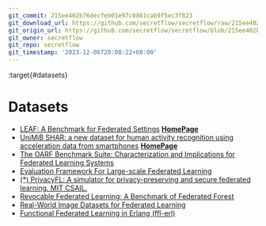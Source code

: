 ```yaml
---
git_commit: 215ee402b76decfeb01e97c0861cab9f5ec3f823
git_download_url: https://github.com/secretflow/secretflow/raw/215ee402b76decfeb01e97c0861cab9f5ec3f823/docs/awesome-pets/papers/applications/ppml/fl/datasets.md
git_origin_url: https://github.com/secretflow/secretflow/blob/215ee402b76decfeb01e97c0861cab9f5ec3f823/docs/awesome-pets/papers/applications/ppml/fl/datasets.md
git_owner: secretflow
git_repo: secretflow
git_timestamp: '2023-12-06T20:08:22+08:00'
---
```


:target{#datasets}

# Datasets

- [LEAF: A Benchmark for Federated Settings](https://arxiv.org/pdf/1812.01097.pdf)
  [<strong>HomePage</strong>](http://www.sal.disco.unimib.it/technologies/unimib-shar/)
- [UniMiB SHAR: a new dataset for human activity recognition using acceleration data from smartphones](https://arxiv.org/pdf/1611.07688v5.pdf)
  [<strong>HomePage</strong>](http://www.sal.disco.unimib.it/technologies/unimib-shar/)
- [The OARF Benchmark Suite: Characterization and Implications for Federated Learning Systems](https://arxiv.org/pdf/2006.07856.pdf)
- [Evaluation Framework For Large-scale Federated Learning](https://arxiv.org/pdf/2003.01575.pdf)
- [(\*) PrivacyFL: A simulator for privacy-preserving and secure federated learning. MIT CSAIL.](https://arxiv.org/pdf/2002.08423.pdf)
- [Revocable Federated Learning: A Benchmark of Federated Forest](https://arxiv.org/pdf/1911.03242.pdf)
- [Real-World Image Datasets for Federated Learning](https://arxiv.org/pdf/1910.11089.pdf)
- [Functional Federated Learning in Erlang (ffl-erl)](https://arxiv.org/pdf/1808.08143.pdf)
